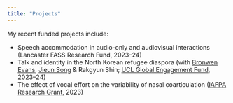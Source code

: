 ```yaml
---
title: "Projects"
---
```


My recent funded projects include:

- Speech accommodation in audio-only and audiovisual interactions (Lancaster FASS Research Fund, 2023–24)
- Talk and identity in the North Korean refugee diaspora (with [Bronwen Evans](https://www.ucl.ac.uk/pals/people/bronwen-evans), [Jieun Song](https://www.jieunsong.com/) & Rakgyun Shin; [UCL Global Engagement Fund](https://www.ucl.ac.uk/global/funding-staff/global-engagement-funds), 2023–24)
- The effect of vocal effort on the variability of nasal coarticulation ([IAFPA Research Grant](https://www.iafpa.net/about/research-grants/), 2023)
